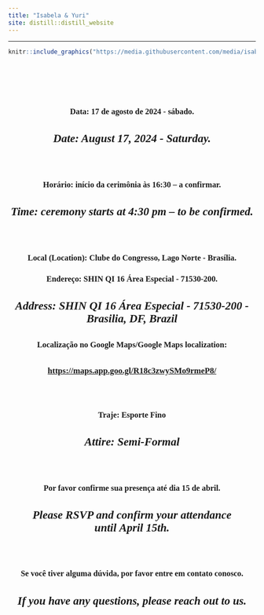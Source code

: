 ```yaml
---
title: "Isabela & Yuri"
site: distill::distill_website
---
```

<style type="text/css">
.slick-initialized .slick-slide {
    padding: 0;
}
</style>

<style type="text/css">
h1{
font-family: Taviraj;
}
</style>

<style type="text/css">
h2{
font-family: Taviraj;
}
</style>

<style type="text/css">
h3{
text-align: center;
font-family: Taviraj;
}
</style>

<style type="text/css">
h4{
font-family: Taviraj;
text-align: center;
font-size: 23px;
}
</style>


<style type="text/css">
a{
font-size: 17px;
font-family: Taviraj;
}
</style>

<style type="text/css">
.navbar-fixed-top{
position: fixed;
}
</style>

<style type="text/css">
  .navbar-brand {
    content:url(https://media.githubusercontent.com/media/isabela-yuri/isabela-yuri.github.io/main/6bc7410d1d5c571c49960a66fb96a54a856e3fb3/imgs/sakura_complete_2.png);
    width:100%; /*width of your image*/
    max-width: 100%;
   height:auto; /*height of your image*/
  }
}
</style>

<style type="text/css">
   .title{
   font-size: 0px !important;
}
</style>

<style type="text/css">
   .my_text{
   text-align: center;
   font-family: Taviraj;
}
</style>

----

```r
knitr::include_graphics("https://media.githubusercontent.com/media/isabela-yuri/isabela-yuri.github.io/main/6bc7410d1d5c571c49960a66fb96a54a856e3fb3/fotos/DSC04357.jpg")
```


</br>
</br>
</br>
</br>
<div>

### Data: 17 de agosto de 2024 - sábado.
#### *Date: August 17, 2024 - Saturday.*

</br>

### Horário: início da cerimônia às 16:30 – a confirmar.
#### *Time: ceremony starts at 4:30 pm – to be confirmed.*

</br>

### Local (Location): Clube do Congresso, Lago Norte - Brasília.
### Endereço: SHIN QI 16 Área Especial -  71530-200.
#### *Address: SHIN QI 16 Área Especial - 71530-200 - Brasilia, DF, Brazil*
### Localização no Google Maps/Google Maps localization:

#### [https://maps.app.goo.gl/R18c3zwySMo9rmeP8/](https://maps.app.goo.gl/R18c3zwySMo9rmeP8/){target="_blank"}

</br>

### Traje: Esporte Fino
#### *Attire: Semi-Formal*

</br>

### Por favor confirme sua presença até dia 15 de abril.
#### *Please RSVP and confirm your attendance until April 15th.*

</br>

### Se você tiver alguma dúvida, por favor entre em contato conosco.
#### *If you have any questions, please reach out to us.*

</div>